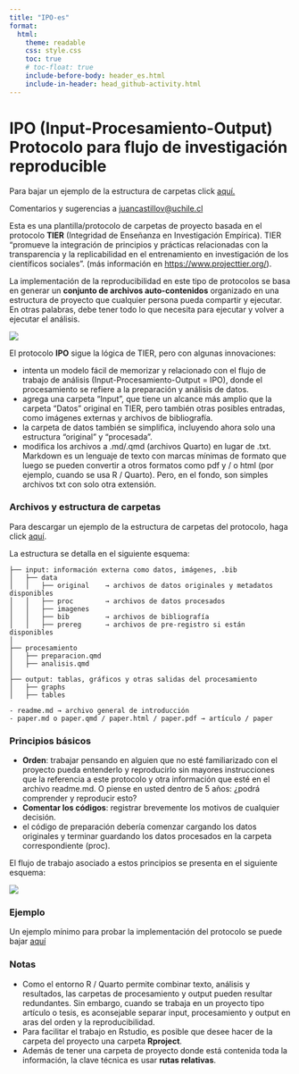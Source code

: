 ```yaml
---
title: "IPO-es"
format:
  html:
    theme: readable
    css: style.css
    toc: true
    # toc-float: true
    include-before-body: header_es.html
    include-in-header: head_github-activity.html
---
```


<div>

# IPO (Input-Procesamiento-Output) Protocolo para flujo de investigación reproducible

Para bajar un ejemplo de la estructura de carpetas click [aquí.](https://github.com/lisa-coes/ipo/tree/a76149bd2d6180850fba5f26113e907f539771f1/IPO_template)

Comentarios y sugerencias a [juancastillov\@uchile.cl](juancastillov@uchile.cl)

</div>

Esta es una plantilla/protocolo de carpetas de proyecto basada en el protocolo **TIER** (Integridad de Enseñanza en Investigación Empírica). TIER "promueve la integración de principios y prácticas relacionadas con la transparencia y la replicabilidad en el entrenamiento en investigación de los científicos sociales". (más información en <https://www.projecttier.org/>).

La implementación de la reproducibilidad en este tipo de protocolos se basa en generar un **conjunto de archivos auto-contenidos** organizado en una estructura de proyecto que cualquier persona pueda compartir y ejecutar. En otras palabras, debe tener todo lo que necesita para ejecutar y volver a ejecutar el análisis.

![](https://mfr.de-1.osf.io/export?url=https://osf.io/ftkq8/?direct%26mode=render%26action=download%26public_file=True&initialWidth=848&childId=mfrIframe&parentTitle=OSF+%7C+reproducibiity_relocates_time.png&parentUrl=https://osf.io/ftkq8/&format=2400x2400.jpeg)

El protocolo **IPO** sigue la lógica de TIER, pero con algunas innovaciones:

-   intenta un modelo fácil de memorizar y relacionado con el flujo de trabajo de análisis (Input-Procesamiento-Output = IPO), donde el procesamiento se refiere a la preparación y análisis de datos.
-   agrega una carpeta "Input", que tiene un alcance más amplio que la carpeta "Datos" original en TIER, pero también otras posibles entradas, como imágenes externas y archivos de bibliografía.
-   la carpeta de datos también se simplifica, incluyendo ahora solo una estructura "original" y "procesada".
-   modifica los archivos a .md/.qmd (archivos Quarto) en lugar de .txt. Markdown es un lenguaje de texto con marcas mínimas de formato que luego se pueden convertir a otros formatos como pdf y / o html (por ejemplo, cuando se usa R / Quarto). Pero, en el fondo, son simples archivos txt con solo otra extensión.

### Archivos y estructura de carpetas

Para descargar un ejemplo de la estructura de carpetas del protocolo, haga click [aquí](https://juancarloscastillo.github.io/ipo/IPO_template/IPO-Project_template.tar.gz).

La estructura se detalla en el siguiente esquema:

``` plaintext
├── input: información externa como datos, imágenes, .bib
│   ├── data
│   │   ├── original    → archivos de datos originales y metadatos disponibles
│   │   ├── proc        → archivos de datos procesados
│   │   ├── imagenes
│   │   ├── bib         → archivos de bibliografía
│   │   ├── prereg      → archivos de pre-registro si están disponibles
│
├── procesamiento
│   ├── preparacion.qmd
│   ├── analisis.qmd
│
├── output: tablas, gráficos y otras salidas del procesamiento
│   ├── graphs
│   ├── tables

- readme.md → archivo general de introducción
- paper.md o paper.qmd / paper.html / paper.pdf → artículo / paper
```

### Principios básicos

-   **Orden**: trabajar pensando en alguien que no esté familiarizado con el proyecto pueda entenderlo y reproducirlo sin mayores instrucciones que la referencia a este protocolo y otra información que esté en el archivo readme.md. O piense en usted dentro de 5 años: ¿podrá comprender y reproducir esto?
-   **Comentar los códigos**: registrar brevemente los motivos de cualquier decisión.
-   el código de preparación debería comenzar cargando los datos originales y terminar guardando los datos procesados en la carpeta correspondiente (proc).

El flujo de trabajo asociado a estos principios se presenta en el siguiente esquema:

![](https://multivariada.netlify.app/images/produccion2.png)

### Ejemplo

Un ejemplo mínimo para probar la implementación del protocolo se puede bajar [aquí](https://juancarloscastillo.github.io/ipo/IPO_miniex/IPO_miniex.tar.gz)

### Notas

-   Como el entorno R / Quarto permite combinar texto, análisis y resultados, las carpetas de procesamiento y output pueden resultar redundantes. Sin embargo, cuando se trabaja en un proyecto tipo artículo o tesis, es aconsejable separar input, procesamiento y output en aras del orden y la reproducibilidad.
-   Para facilitar el trabajo en Rstudio, es posible que desee hacer de la carpeta del proyecto una carpeta **Rproject**.
-   Además de tener una carpeta de proyecto donde está contenida toda la información, la clave técnica es usar **rutas relativas**.
